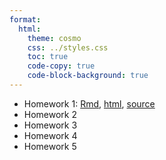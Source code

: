 ```yaml
---
format:
  html:
    theme: cosmo
    css: ../styles.css
    toc: true
    code-copy: true
    code-block-background: true
---
```


- Homework 1: [Rmd](homeworks/homework1/homework1.Rmd), [html](homeworks/homework1/homework1.html), [source](https://github.com/berkeley-stat153/fall-2024/tree/master/homeworks/homework1) 
- Homework 2 <!--[Rmd](homeworks/homework2/homework2.Rmd), [html](homeworks/homework2/homework2.html), [source](https://github.com/berkeley-stat153/fall-2024/tree/master/homeworks/homework2)--> 
- Homework 3 <!--[Rmd](homeworks/homework3/homework3.Rmd), [html](homeworks/homework3/homework3.html), [source](https://github.com/berkeley-stat153/fall-2024/tree/master/homeworks/homework3)--> 
- Homework 4 <!--[Rmd](homeworks/homework4/homework4.Rmd), [html](homeworks/homework4/homework4.html), [source](https://github.com/berkeley-stat153/fall-2024/tree/master/homeworks/homework4)--> 
- Homework 5 <!--[Rmd](homeworks/homework4/homework4.Rmd), [html](homeworks/homework4/homework4.html), [source](https://github.com/berkeley-stat153/fall-2024/tree/master/homeworks/homework4)--> 
